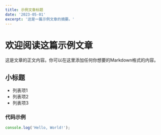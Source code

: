 ```yaml
---
title: 示例文章标题
date: '2023-05-01'
excerpt: '这是一篇示例文章的摘要。'
---
```


# 欢迎阅读这篇示例文章

这是文章的正文内容。你可以在这里添加任何你想要的Markdown格式的内容。

## 小标题

- 列表项1
- 列表项2
- 列表项3

### 代码示例

```javascript
console.log('Hello, World!');

